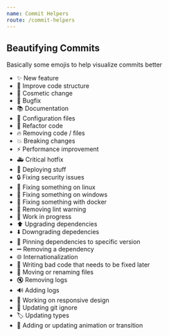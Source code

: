 ```yaml
---
name: Commit Helpers
route: /commit-helpers
---
```


## Beautifying Commits

Basically some emojis to help visualize commits better

- ✨ New feature
- 🎨 Improve code structure
- 💄 Cosmetic change
- 🐛 Bugfix
- 📚 Documentation
- 🔧 Configuration files
- 🔨 Refactor code
- 🔥 Removing code / files
- 💥️ Breaking changes
- ⚡️ Performance improvement
- 🚑 Critical hotfix
- 🚀 Deploying stuff
- 🔒 Fixing security issues
- 🐧 Fixing something on linux
- 🏁 Fixing something on windows
- 🐳 Fixing something with docker
- 🚨 Removing lint warning
- 🚧 Work in progress
- ⬆️ Upgrading dependencies
- ⬇️ Downgrading depedencies
- 📌 Pinning dependencies to specific version
- ➖ Removing a dependency
- 🌐 Internationalization
- 💩 Writing bad code that needs to be fixed later
- 🚚 Moving or renaming files
- 🔇 Removing logs
- 🔊 Adding logs
- 📱 Working on responsive design
- 🙈 Updating git ignore
- 🏷 Updating types
- 💫 Adding or updating animation or transition
